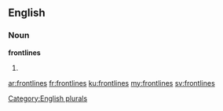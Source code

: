 ==English==

===Noun===
'''frontlines'''

# {{plural of|frontline}}

[[Category:English plurals]]

[[ar:frontlines]]
[[fr:frontlines]]
[[ku:frontlines]]
[[my:frontlines]]
[[sv:frontlines]]
